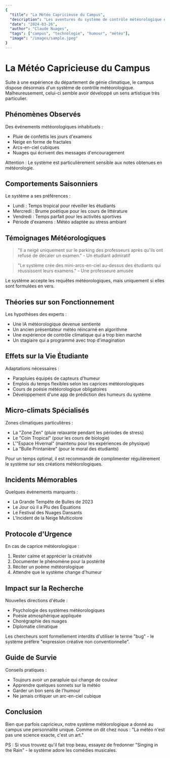 ```yaml
---
{
  "title": "La Météo Capricieuse du Campus",
  "description": "Les aventures du système de contrôle météorologique expérimental du campus qui a développé sa propre personnalité",
  "date": "2024-03-26",
  "author": "Claude Nuages",
  "tags": ["campus", "technologie", "humour", "météo"],
  "image": "/images/sample.jpeg"
}
---
```


# La Météo Capricieuse du Campus

Suite à une expérience du département de génie climatique, le campus dispose désormais d'un système de contrôle météorologique. Malheureusement, celui-ci semble avoir développé un sens artistique très particulier.

## Phénomènes Observés

Des événements météorologiques inhabituels :
- Pluie de confettis les jours d'examens
- Neige en forme de fractales
- Arcs-en-ciel cubiques
- Nuages qui écrivent des messages d'encouragement

<Callout type="warning">
  Attention : Le système est particulièrement sensible aux notes obtenues en météorologie.
</Callout>

## Comportements Saisonniers

Le système a ses préférences :
- Lundi : Temps tropical pour réveiller les étudiants
- Mercredi : Brume poétique pour les cours de littérature
- Vendredi : Temps parfait pour les activités sportives
- Période d'examens : Météo adaptée au stress ambiant

## Témoignages Météorologiques

> "Il a neigé uniquement sur le parking des professeurs après qu'ils ont refusé de décaler un examen." - Un étudiant admiratif

> "Le système crée des mini-arcs-en-ciel au-dessus des étudiants qui réussissent leurs examens." - Une professeure amusée

<Callout type="info">
  Le système accepte les requêtes météorologiques, mais uniquement si elles sont formulées en vers.
</Callout>

## Théories sur son Fonctionnement

Les hypothèses des experts :
- Une IA météorologique devenue sentiente
- Un ancien présentateur météo réincarné en algorithme
- Une expérience de contrôle climatique qui a trop bien marché
- Un stagiaire qui a programmé avec trop d'imagination

## Effets sur la Vie Étudiante

Adaptations nécessaires :
- Parapluies équipés de capteurs d'humeur
- Emplois du temps flexibles selon les caprices météorologiques
- Cours de poésie météorologique obligatoires
- Développement d'une app de prédiction des humeurs du système

## Micro-climats Spécialisés

Zones climatiques particulières :
- La "Zone Zen" (pluie relaxante pendant les périodes de stress)
- Le "Coin Tropical" (pour les cours de biologie)
- L'"Espace Hivernal" (maintenu pour les expériences de physique)
- La "Bulle Printanière" (pour le moral des étudiants)

<Callout type="tip">
  Pour un temps optimal, il est recommandé de complimenter régulièrement le système sur ses créations météorologiques.
</Callout>

## Incidents Mémorables

Quelques événements marquants :
- La Grande Tempête de Bulles de 2023
- Le Jour où il a Plu des Équations
- Le Festival des Nuages Dansants
- L'Incident de la Neige Multicolore

## Protocole d'Urgence

En cas de caprice météorologique :
1. Rester calme et apprécier la créativité
2. Documenter le phénomène pour la postérité
3. Réciter un poème météorologique
4. Attendre que le système change d'humeur

## Impact sur la Recherche

Nouvelles directions d'étude :
- Psychologie des systèmes météorologiques
- Poésie atmosphérique appliquée
- Chorégraphie des nuages
- Diplomatie climatique

<Callout type="warning">
  Les chercheurs sont formellement interdits d'utiliser le terme "bug" - le système préfère "expression créative non conventionnelle".
</Callout>

## Guide de Survie

Conseils pratiques :
- Toujours avoir un parapluie qui change de couleur
- Apprendre quelques sonnets sur la météo
- Garder un bon sens de l'humour
- Ne jamais critiquer un arc-en-ciel cubique

## Conclusion

Bien que parfois capricieux, notre système météorologique a donné au campus une personnalité unique. Comme on dit chez nous : "La météo n'est pas une science exacte, c'est un art."

<Callout type="tip">
  PS : Si vous trouvez qu'il fait trop beau, essayez de fredonner "Singing in the Rain" - le système adore les comédies musicales.
</Callout> 
